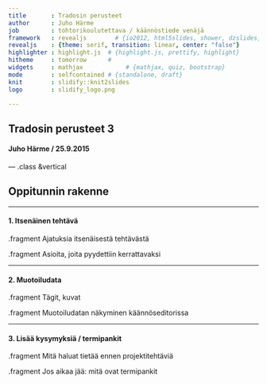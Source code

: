 ```yaml
---
title       : Tradosin perusteet
author      : Juho Härme
job         : tohtorikoulutettava / käännöstiede venäjä
framework   : revealjs        # {io2012, html5slides, shower, dzslides, ...}
revealjs    : {theme: serif, transition: linear, center: "false"}
highlighter : highlight.js  # {highlight.js, prettify, highlight}
hitheme     : tomorrow      # 
widgets     : mathjax            # {mathjax, quiz, bootstrap}
mode        : selfcontained # {standalone, draft}
knit        : slidify::knit2slides
logo        : slidify_logo.png

---
```


<style>
.reveal h2{
    padding-bottom: 20px;
}

.reveal p { text-align: left;
font-size: 75%;
font-family:
}

p.fragment{
    margin-top: 3%;
    margin-bottom: 3%;
    padding: 3px;
    padding-left: 10px;
    border-left: 2px solid black;
    /* border-right: 2px solid black; */
    color: firebrick;
}

.reveal a:not(.image) {
text-decoration:underline;
}

.coldiv {width:47%;float:left;}
.coldiv2 {float:left;width:30%;}


.rowdiv {width:100%;clear:left;}

.reveal section img { background:none; border:none; box-shadow:none; }

li.fragment{
font-size:80%;
}

ul,li,li.fragment{
font-size:80%;
}

.gr1{
border-radius:3px;
background:antiquewhite;
}
.gr2{
border-radius:3px;
background:aquamarine;
}

</style>

## Tradosin perusteet 3

#### Juho Härme / 25.9.2015


--- .class &vertical

## Oppitunnin rakenne

***

#### 1. Itsenäinen tehtävä

.fragment Ajatuksia itsenäisestä tehtävästä

.fragment Asioita, joita pyydettiin kerrattavaksi

***

#### 2. Muotoiludata

.fragment Tägit, kuvat

.fragment Muotoiludatan näkyminen käännöseditorissa

***


#### 3.  Lisää kysymyksiä / termipankit

.fragment Mitä haluat tietää ennen projektitehtäviä

.fragment Jos aikaa jää: mitä ovat termipankit

